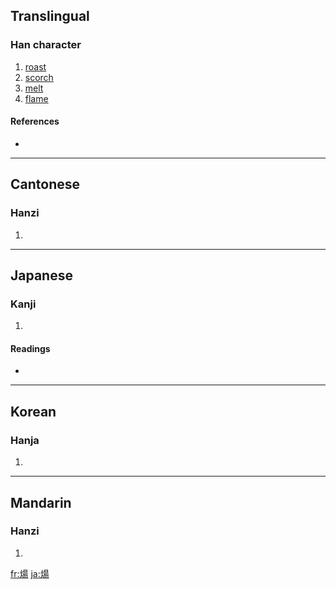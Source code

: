 {{also|炀}}
==Translingual==

===Han character===
{{Han char|rn=86|rad=火|as=09|sn=13|four=9682<sub>7</sub>|canj=火日一竹 (FAMH)}}

# [[roast]]
# [[scorch]]
# [[melt]]
# [[flame]]

====References====
* {{Han ref|kx=0678.070|dkj=19235|dj=1089.100|hdz=32216.160|uh=716C|ud=29036|bh=B7D5|bd=47061}}

----

==Cantonese==

===Hanzi===
{{yue-hanzi|jyut=|y=yeung4}}

# {{defn|Cantonese}}

----

==Japanese==

===Kanji===
{{ja-kanji|grade=|rs=火09}}

# {{defn|Japanese}}

====Readings====
* {{ja-readings|on=[[よう]] (yō)|kun=[[あぶる]] (aburu)}}

----

==Korean==

===Hanja===
{{ko-hanja|hangeul=양|eumhun=|rv=yang|mr=yang|y=yang}}

# {{defn|Korean}}

----

==Mandarin==

===Hanzi===
{{cmn-hanzi|sim=炀|pin=[[yáng]] ([[yang2]])|wg=yang<sup>2</sup>}}

# {{defn|Mandarin}}

[[fr:煬]]
[[ja:煬]]